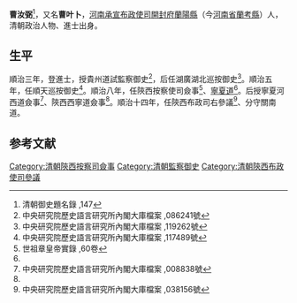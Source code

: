 '''曹汝弼'''<ref>清朝御史題名錄 ,147</ref>，又名'''曹叶卜'''，[[河南承宣布政使司|河南承宣布政使司]][[開封府|開封府]][[蘭陽縣|蘭陽縣]]（今[[河南省|河南省]][[蘭考縣|蘭考縣]]）人，清朝政治人物、進士出身。

==生平==
順治三年，登進士，授貴州道試監察御史<ref>中央研究院歷史語言研究所內閣大庫檔案 ,086241號</ref>，后任湖廣湖北巡按御史<ref>中央研究院歷史語言研究所內閣大庫檔案 ,119262號</ref>。順治五年，任順天巡按御史<ref>中央研究院歷史語言研究所內閣大庫檔案 ,117489號</ref>。順治八年，任陝西按察使司僉事<ref name="#1">世祖章皇帝實錄 ,60卷</ref>、[[寧夏道|寧夏道]]<ref name="#1"/>。后授寧夏河西道僉事<ref>中央研究院歷史語言研究所內閣大庫檔案 ,008838號</ref>、陝西西寧道僉事<ref name="#1"/>。順治十四年，任陝西布政司右參議<ref>中央研究院歷史語言研究所內閣大庫檔案 ,038156號</ref>、分守關南道。

==参考文献==
{{reflist|2}}
{{清朝人物小作品}}
{{順治三年丙戌科殿試金榜}}
{{DEFAULTSORT:Cao曹}}
[[Category:清朝陝西按察司僉事|Category:清朝陝西按察司僉事]]
[[Category:清朝監察御史|Category:清朝監察御史]]
[[Category:清朝陝西布政使司參議|Category:清朝陝西布政使司參議]]